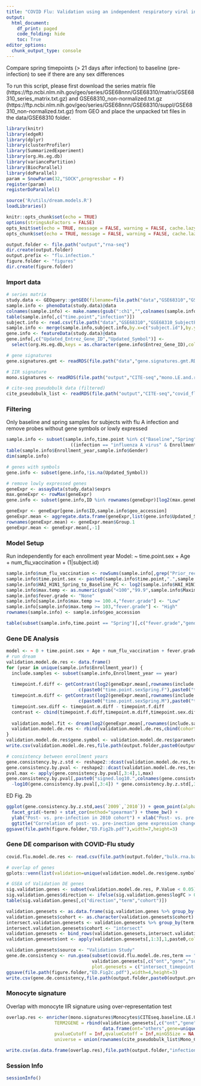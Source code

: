 ```yaml
---
title: "COVID Flu: Validation using an independent respiratory viral infection study"
output:
  html_document:
    df_print: paged
    code_folding: hide
    toc: True
editor_options:
  chunk_output_type: console
---
```


Compare spring timepoints (> 21 days after infection) to baseline (pre-infection) to see if there are any sex differences


To run this script, please first download the series matrix file (https://ftp.ncbi.nlm.nih.gov/geo/series/GSE68nnn/GSE68310/matrix/GSE68310_series_matrix.txt.gz) and
GSE68310_non-normalized.txt.gz (https://ftp.ncbi.nlm.nih.gov/geo/series/GSE68nnn/GSE68310/suppl/GSE68310_non-normalized.txt.gz) from GEO and place the unpacked txt files in the data/GSE68310 folder.
```r
library(knitr)
library(edgeR)
library(dplyr)
library(clusterProfiler)
library(SummarizedExperiment)
library(org.Hs.eg.db)
library(variancePartition)
library(BiocParallel)
library(doParallel)
param = SnowParam(32,"SOCK",progressbar = F)
register(param)
registerDoParallel()

source('R/utils/dream.models.R')
loadLibraries()

knitr::opts_chunk$set(echo = TRUE)
options(stringsAsFactors = FALSE)
opts_knit$set(echo = TRUE, message = FALSE, warning = FALSE, cache.lazy = FALSE, out.width=900)
opts_chunk$set(echo = TRUE, message = FALSE, warning = FALSE, cache.lazy = FALSE, out.width=900)

output.folder <- file.path("output","rna-seq")
dir.create(output.folder)
output.prefix <- "flu.infection."
figure.folder <- "figures"
dir.create(figure.folder)
```

### Import data
```r
# series matrix
study.data <- GEOquery::getGEO(filename=file.path("data","GSE68310","GSE68310_series_matrix.txt"))
sample.info <- phenoData(study.data)@data
colnames(sample.info) <- make.names(gsub(":ch1","",colnames(sample.info)))
table(sample.info[,c("time.point","infection")])
subject.info <- read.csv(file.path("data","GSE68310","GSE68310_SubjectPhenotypes1.txt"),sep="\t")
sample.info <- merge(sample.info,subject.info,by.x=c("subject.id"),by.y=c("SUBJECT_ID"))
gene.info <- featureData(study.data)@data
gene.info[,c("Updated_Entrez_Gene_ID","Updated_Symbol")] <- 
  select(org.Hs.eg.db,keys = as.character(gene.info$Entrez_Gene_ID),columns=c("ENTREZID","SYMBOL"),keytype="ENTREZID")

# gene signatures
gene.signatures.gmt <- readRDS(file.path("data","gene.signatures.gmt.RDS"))

# IIR signature 
mono.signatures <- readRDS(file.path("output","CITE-seq","mono.LE.and.reset.genesets.RDS"))

# cite-seq pseudobulk data (filtered)
cite_pseudobulk_list <- readRDS(file.path("output","CITE-seq","covid_flu.CITEseq.pseudobulk.gene.expr.filtered.RDS"))
```

### Filtering
Only baseline and spring samples for subjects with flu A infection and remove probes without gene symbols or lowly expressed
```r
sample.info <- subset(sample.info,time.point %in% c("Baseline","Spring") & 
                        ((infection == "influenza A virus" & Enrollment_year == 2010) | (infection == "influenza A virus" & Enrollment_year == 2009)))
table(sample.info$Enrollment_year,sample.info$Gender)
dim(sample.info)

# genes with symbols
gene.info <- subset(gene.info,!is.na(Updated_Symbol))

# remove lowly expressed genes
geneExpr <- assayData(study.data)$exprs
max.geneExpr <- rowMax(geneExpr)
gene.info <- subset(gene.info,ID %in% rownames(geneExpr)[log2(max.geneExpr) > 2.95])

geneExpr <- geneExpr[gene.info$ID,sample.info$geo_accession]
geneExpr.mean <- aggregate.data.frame(geneExpr,list(gene.info$Updated_Symbol),mean)
rownames(geneExpr.mean) <- geneExpr.mean$Group.1
geneExpr.mean <- geneExpr.mean[,-1]
```

### Model Setup
Run independently for each enrollment year
Model: ~ time.point.sex + Age + num_flu_vaccination + (1|subject.id)
```r
sample.info$num_flu_vaccination <- rowSums(sample.info[,grep("Prior_receipt_of_seasonal_flu_vaccine",colnames(sample.info))] == "YES",na.rm = T)
sample.info$time.point.sex <- paste0(sample.info$time.point,".",sample.info$Gender)
sample.info$HAI_H1N1_Spring_to_Baseline_FC <- log2(sample.info$HAI_H1N1Spring) - log2(sample.info$HAI_H1N1Baseline)
sample.info$max.temp <- as.numeric(gsub("<100","99.9",sample.info$Maximum_oral_temperature_on_first_day_of_illness_in_Fahrenheit))
sample.info$fever.grade <- "None"
sample.info[sample.info$max.temp >= 100.4,"fever.grade"] <- "Low"
sample.info[sample.info$max.temp >= 103,"fever.grade"] <- "High"
rownames(sample.info) <- sample.info$geo_accession

table(subset(sample.info,time.point == "Spring")[,c("fever.grade","gender","Enrollment_year")])
```

### Gene DE Analysis
```r
model <- ~ 0 + time.point.sex + Age + num_flu_vaccination + fever.grade + (1|subject.id)
# run dream
validation.model.de.res <- data.frame()
for (year in unique(sample.info$Enrollment_year)) {
  include.samples <- subset(sample.info,Enrollment_year == year)
  
  timepoint.f.diff <- getContrast(log2(geneExpr.mean[,rownames(include.samples)]), model, include.samples,
                           c(paste0("time.point.sexSpring.F"),paste0("time.point.sexBaseline.F")))
  timepoint.m.diff <- getContrast(log2(geneExpr.mean[,rownames(include.samples)]), model, include.samples,
                           c(paste0("time.point.sexSpring.M"),paste0("time.point.sexBaseline.M")))
  timepoint.sex.diff <- timepoint.m.diff - timepoint.f.diff
  contrast <- cbind(timepoint.f.diff,timepoint.m.diff,timepoint.sex.diff)
  
  validation.model.fit <- dream(log2(geneExpr.mean[,rownames(include.samples)]),model,include.samples,L=contrast,suppressWarnings = T)
  validation.model.de.res <- rbind(validation.model.de.res,cbind(cohort=year,model.term.statistics(validation.model.fit,colnames(contrast))))
}
validation.model.de.res$gene.symbol <- validation.model.de.res$parameter
write.csv(validation.model.de.res,file.path(output.folder,paste0(output.prefix,"pre.and.post.difference.gene.csv")),row.names = F)

# consistency between enrollment years
gene.consistency.by.z.std <- reshape2::dcast(validation.model.de.res,term + parameter ~ cohort,value.var = "z.std")
gene.consistency.by.pval <- reshape2::dcast(validation.model.de.res,term + parameter ~ cohort,value.var = "P.Value")
pval.max <- apply(gene.consistency.by.pval[,3:4],1,max)
gene.consistency.by.pval[,paste0("signed.log10.",colnames(gene.consistency.by.pval[,3:4]))] <- 
  -log10(gene.consistency.by.pval[,3:4]) * gene.consistency.by.z.std[,3:4]
```

ED Fig. 2b
```r
ggplot(gene.consistency.by.z.std,aes(`2009`,`2010`)) + geom_point(alpha=0.2) + geom_density_2d_filled(alpha=0.5,breaks=seq(0.02,0.12,by=0.01)) +
  facet_grid(~term) + stat_cor(method="spearman") + theme_bw() + 
  ylab("Post- vs. pre-infection in 2010 cohort") + xlab("Post- vs. pre-infection in 2009 cohort") +
  ggtitle("Correlation of post- vs. pre-inection gene expression changes\nbetween 2009 and 2010 influenza seasons")
ggsave(file.path(figure.folder,"ED.Fig2b.pdf"),width=7,height=3)
```

### Gene DE comparison with COVID-Flu study
```r
covid.flu.model.de.res <- read.csv(file.path(output.folder,"bulk.rna.baseline.gene.under65.csv"))

# overlap of genes
gplots::venn(list(validation=unique(validation.model.de.res$gene.symbol),covid.flu=unique(covid.flu.model.de.res$gene.symbol)))

# GSEA of Validation DE genes
sig.validation.genes <- subset(validation.model.de.res, P.Value < 0.05)
sig.validation.genes$direction <- ifelse(sig.validation.genes$logFC > 0,"UP","DOWN")
table(sig.validation.genes[,c("direction","term","cohort")])

validation.genesets <- as.data.frame(sig.validation.genes %>% group_by(cohort,term,direction) %>% summarise(gene=c(gene.symbol)))
validation.genesets$cohort <- as.character(validation.genesets$cohort)
intersect.validation.genesets <- validation.genesets %>% group_by(term,direction) %>% summarise(gene=names(which(table(gene) > 1)))
intersect.validation.genesets$cohort <- "intersect"
validation.genesets <- bind_rows(validation.genesets,intersect.validation.genesets)
validation.genesets$ont <- apply(validation.genesets[,1:3],1,paste0,collapse="_")

validation.genesets$source <- "Validation Study"
gene.de.consistency <- run.gsea(subset(covid.flu.model.de.res,term == "COVR.male.v.female"),
                                validation.genesets[,c("ont","gene","source")],maxSize = 1300,
                                plot.genesets = c("intersect_timepoint.m.diff_UP"))
ggsave(file.path(figure.folder,"ED.Fig2c.pdf"),width=4,height=3)
write.csv(gene.de.consistency,file.path(output.folder,paste0(output.prefix,"gsea.flu.study.DE.genes.vs.COVR-Flu.csv")),row.names = F)
```

### Monocyte signature
Overlap with monocyte IIR signature using over-representation test
```r
overlap.res <- enricher(mono.signatures$Monocytes$CITEseq.baseline.LE.Union.genesets$m.and.f.union,
                  TERM2GENE = rbind(validation.genesets[,c("ont","gene")],
                                    data.frame(ont="others",gene=unique(setdiff(validation.model.de.res$gene.symbol,validation.genesets$gene)))),
                  pvalueCutoff = Inf,qvalueCutoff = Inf,minGSSize = NA,maxGSSize = NA,
                  universe = union(rownames(cite_pseudobulk_list$Mono_Classical$counts),rownames(cite_pseudobulk_list$Mono_NonClassical$counts)))

write.csv(as.data.frame(overlap.res),file.path(output.folder,"infection.de.genes.and.monocyte.sig.overlap.res.csv"),row.names = F)
```

### Session Info
```r
sessionInfo()
```